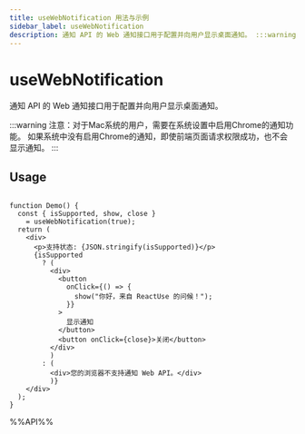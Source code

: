 ```yaml
---
title: useWebNotification 用法与示例
sidebar_label: useWebNotification
description: 通知 API 的 Web 通知接口用于配置并向用户显示桌面通知。 :::warning 注意：对于Mac系统的用户，需要在系统设置中启用Chrome的通知功能。 如果系统中没有启用Chrome的通知，即使前端页面请求权限成功，也不会显示通知。 本文介绍其用法、最佳实践与代码示例。
---
```

# useWebNotification

通知 API 的 Web 通知接口用于配置并向用户显示桌面通知。

:::warning
注意：对于Mac系统的用户，需要在系统设置中启用Chrome的通知功能。 如果系统中没有启用Chrome的通知，即使前端页面请求权限成功，也不会显示通知。
:::

## Usage

```tsx live

function Demo() {
  const { isSupported, show, close }
    = useWebNotification(true);
  return (
    <div>
      <p>支持状态: {JSON.stringify(isSupported)}</p>
      {isSupported
        ? (
          <div>
            <button
              onClick={() => {
                show("你好，来自 ReactUse 的问候！");
              }}
            >
              显示通知
            </button>
            <button onClick={close}>关闭</button>
          </div>
          )
        : (
          <div>您的浏览器不支持通知 Web API。</div>
          )}
    </div>
  );
}

```

%%API%%
